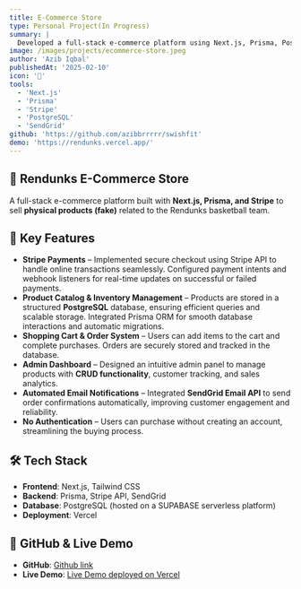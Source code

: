 ```yaml
---
title: E-Commerce Store
type: Personal Project(In Progress)
summary: |
  Developed a full-stack e-commerce platform using Next.js, Prisma, PostgreSQL, and Stripe API, featuring an admin dashboard, cart system, and secure checkout functionality.
image: /images/projects/ecommerce-store.jpeg
author: 'Azib Iqbal'
publishedAt: '2025-02-10'
icon: '🛒'
tools:
  - 'Next.js'
  - 'Prisma'
  - 'Stripe'
  - 'PostgreSQL'
  - 'SendGrid'
github: 'https://github.com/azibbrrrrr/swishfit'
demo: 'https://rendunks.vercel.app/'
---
```


## 🛒 Rendunks E-Commerce Store

A full-stack e-commerce platform built with **Next.js, Prisma, and Stripe** to
sell **physical products (fake)** related to the Rendunks basketball team.

## 🚀 Key Features

- **Stripe Payments** – Implemented secure checkout using Stripe API to handle
  online transactions seamlessly. Configured payment intents and webhook
  listeners for real-time updates on successful or failed payments.
- **Product Catalog & Inventory Management** – Products are stored in a
  structured **PostgreSQL** database, ensuring efficient queries and scalable
  storage. Integrated Prisma ORM for smooth database interactions and automatic
  migrations.
- **Shopping Cart & Order System** – Users can add items to the cart and
  complete purchases. Orders are securely stored and tracked in the database.
- **Admin Dashboard** – Designed an intuitive admin panel to manage products
  with **CRUD functionality**, customer tracking, and sales analytics.
- **Automated Email Notifications** – Integrated **SendGrid Email API** to send
  order confirmations automatically, improving customer engagement and
  reliability.
- **No Authentication** – Users can purchase without creating an account,
  streamlining the buying process.

## 🛠 Tech Stack

- **Frontend**: Next.js, Tailwind CSS
- **Backend**: Prisma, Stripe API, SendGrid
- **Database**: PostgreSQL (hosted on a SUPABASE serverless platform)
- **Deployment**: Vercel

## 🔗 GitHub & Live Demo

- **GitHub**: [Github link](https://github.com/azibbrrrrr/swishfit)
- **Live Demo**: [Live Demo deployed on Vercel](https://rendunks.vercel.app/)
